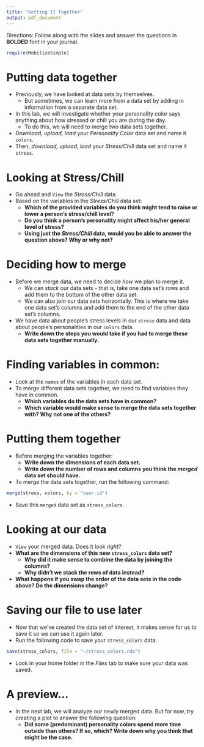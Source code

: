 ```yaml
---
title: "Getting It Together"
output: pdf_document
---
```


Directions: Follow along with the slides and answer the questions in **BOLDED** font in your journal.
```r
require(MobilizeSimple)
```

Putting data together
=====================

- Previously, we have looked at data sets by themselves.
  - But sometimes, we can learn more from a data set by adding in information from a separate data set.
- In this lab, we will investigate whether your personality color says anything about how stressed or chill you are during the day.  
    - To do this, we will need to merge two data sets together.
- _Download, upload, load_ your _Personality Color_ data set and name it `colors`.
- Then, _download, upload, load_ your _Stress/Chill_ data set and name it `stress`.


Looking at Stress/Chill
=======================

- Go ahead and `View` the _Stress/Chill_ data.
- Based on the variables in the _Stress/Chill_ data set:
    - **Which of the provided variables do you think might tend to raise or lower a person's stress/chill level?**
    - **Do you think a person's personality might affect his/her general level of stress?** 
    - **Using just the _Stress/Chill_ data, would you be able to answer the question above? Why or why not?**

    
Deciding how to merge
=====================

- Before we merge data, we need to decide _how_ we plan to merge it.
    - We can _stack_ our data sets - that is, take one data set's rows and add them to the bottom of the other data set.
    - We can also _join_ our data sets horizontally. This is where we take one data set's columns and add them to the end of the other data set's columns.
- We have data about people's stress levels in our `stress` data and data about people's personalities in our `colors` data.
    - **Write down the steps you would take if you had to merge these data sets together manually.**

Finding variables in common:
============================

- Look at the `names` of the variables in each data set.
- To merge different data sets together, we need to find variables they have in common.
    - **Which variables do the data sets have in common?**
    - **Which variable would make sense to merge the data sets together with? Why not one of the others?**
    

Putting them together
=====================

- Before merging the variables together:
    - **Write down the dimensions of each data set.**
    - **Write down the number of rows and columns you think the _merged_ data set should have.**
- To merge the data sets together, run the following command:
```r
merge(stress, colors, by = "user.id")
```
- Save this `merged` data set as `stress_colors`.
    
Looking at our data
====================
- `View` your merged data. Does it look _right_?
- **What are the dimensions of this new `stress_colors` data set?**
    - **Why did it make sense to combine the data by joining the columns?** 
    - **Why didn't we stack the rows of data instead?**
- **What happens if you swap the order of the data sets in the code above? Do the dimensions change?**
    

Saving our file to use later
============================

- Now that we've created the data set of interest, it makes sense for us to save it so we can use it again later.
- Run the following code to save your  `stress_colors` data:
```r
save(stress_colors, file = "~/stress_colors.rda")
```

- Look in your home folder in the _Files_ tab to make sure your data was saved.


A preview...
============

- In the next lab, we will analyze our newly merged data. But for now, try creating a plot to answer the following question:
    - **Did some (predominant) personality colors spend more time outside than others? If so, which? Write down why you think that might be the case.**



